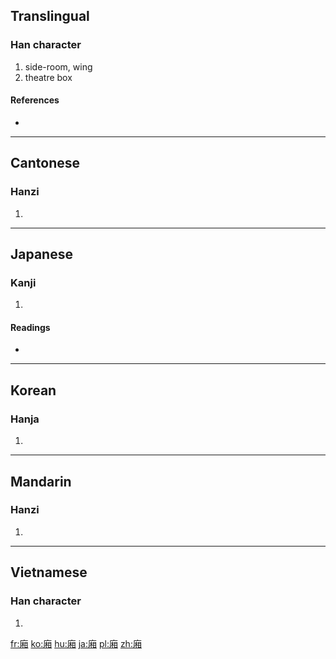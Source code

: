 {{also|厢}}
==Translingual==

===Han character===
{{Han char|rn=53|rad=广|as=09|sn=12|four=0026<sub>0</sub>|canj=戈木月山 (IDBU)}}

# side-room, wing
# theatre box

====References====
* {{Han ref|kx=0348.320|dkj=09416|dj=0659.200|hdz=20892.090|uh=5EC2|ud=24258|bh=B45B|bd=46171}}

----

==Cantonese==

===Hanzi===
{{yue-hanzi|jyut=[[soeng1]]|y=seung1|sim=厢}}

# {{defn|lang=yue|sort=广09}}

----

==Japanese==

===Kanji===
{{ja-kanji|grade=|rs=广09}}

# {{defn|lang=ja|sort=广09}}

====Readings====
* {{ja-readings|on=[[しょう]] (shō), [[そう]] (sō)|kun=[[ひさし]] (hisashi)}}

----

==Korean==

===Hanja===
{{ko-hanja|hangeul=상|rv=sang|mr=sang}}

# {{defn|lang=ko|sort=广09}}

----

==Mandarin==

===Hanzi===
{{cmn-hanzi|sim=厢|pin=[[guī]] ([[gui1]]), [[wěi]] ([[wei3]]), [[xiāng]] ([[xiang1]])|wg=kuei<sup>1</sup>, wei<sup>3</sup>, hsiang<sup>1</sup>}}

# {{defn|lang=cmn|sort=广09}}

----

==Vietnamese==

===Han character===
{{vi-hantu|[[sương]], [[rương]], [[tương]]|rs=广09}}

# {{defn|lang=vi|sort=广09}}

[[fr:廂]]
[[ko:廂]]
[[hu:廂]]
[[ja:廂]]
[[pl:廂]]
[[zh:廂]]